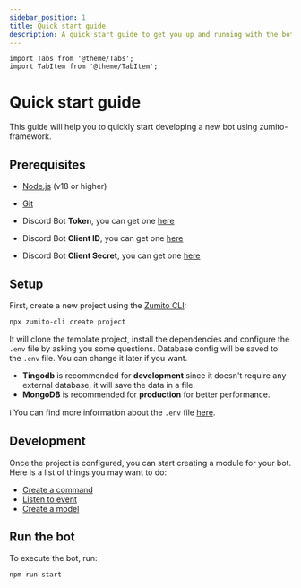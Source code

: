 ```yaml
---
sidebar_position: 1
title: Quick start guide
description: A quick start guide to get you up and running with the bot.
---
```


```mdx-code-block
import Tabs from '@theme/Tabs';
import TabItem from '@theme/TabItem';
```

# Quick start guide

This guide will help you to quickly start developing a new bot using zumito-framework.

## Prerequisites

- [Node.js](https://nodejs.org/en/) (v18 or higher)
- [Git](https://git-scm.com/)


- Discord Bot **Token**, you can get one [here](https://discord.com/developers/applications)
- Discord Bot **Client ID**, you can get one [here](https://discord.com/developers/applications)
- Discord Bot **Client Secret**, you can get one [here](https://discord.com/developers/applications)

## Setup

First, create a new project using the [Zumito CLI](http://www.npmjs.com/package/zumito-cli):

```bash
npx zumito-cli create project
```

It will clone the template project, install the dependencies and configure the `.env` file by asking you some questions.
Database config will be saved to the `.env` file. You can change it later if you want.
- **Tingodb** is recommended for **development** since it doesn't require any external database, it will save the data in a file.
- **MongoDB** is recommended for **production** for better performance. 

:information_source: You can find more information about the `.env` file [here](/docs/bot/env).

## Development

Once the project is configured, you can start creating a module for your bot.
Here is a list of things you may want to do:
- [Create a command](/docs/custom/create-command)
- [Listen to event](/docs/custom/create-event)
- [Create a model](/docs/custom/create-model)

## Run the bot

To execute the bot, run:

```bash
npm run start
```
